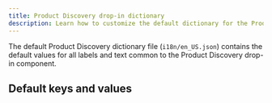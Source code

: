 ```yaml
---
title: Product Discovery drop-in dictionary
description: Learn how to customize the default dictionary for the Product Discovery drop-in component.
---
```



The default Product Discovery dictionary file (`i18n/en_US.json`) contains the default values for all labels and text common to the Product Discovery drop-in component.

## Default keys and values

<CodeInclude code={dictionary} title="en_US.json" lang="js" />